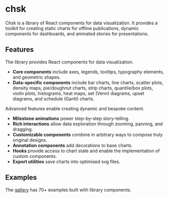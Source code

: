 
<Meta title="Introduction" />

# chsk

Chsk is a library of React components for data visualization.
It provides a toolkit for creating static charts for offline publications,
dynamic components for dashboards, and animated stories for presentations.

## Features

The library provides React components for data visualization.

-   **Core components** include axes, legends, tooltips, typography elements,
    and geometric shapes.
-   **Data-specific components** include bar charts, line charts,
    scatter plots, density maps, pie/doughnut charts, strip charts,
    quantile/box plots, violin plots, histograms, heat maps, set (Venn)
    diagrams, upset diagrams, and schedule (Gantt) charts.

Advanced features enable creating dynamic and bespoke content.

-   **Milestone animations** power step-by-step story-telling.
-   **Rich interactions** allow data exploration through zooming, panning, and dragging.
-   **Customizable components** combine in arbitrary ways to compose truly
    original designs.
-   **Annotation components** add decorations to base charts.
-   **Hooks** provide access to chart state and enable the implementation of custom components.
-   **Export utilities** save charts into optimised svg files.

## Examples

The [gallery](https://tkonopka.github.io/chsk/?path=/docs/gallery-overview--docs)
has 70+ examples built with library components.
